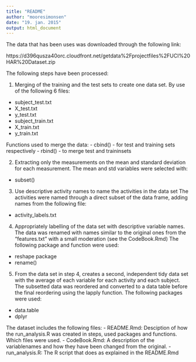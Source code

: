 ```yaml
---
title: "README"
author: "mooresimonsen"
date: "19. jan. 2015"
output: html_document
---
```

The data that has been uses was downloaded through the following link:

https://d396qusza40orc.cloudfront.net/getdata%2Fprojectfiles%2FUCI%20HAR%20Dataset.zip 

The following steps have been processed:

1. Merging of the training and the test sets to create one data set.
By use of the following 6 files:
  
  - subject_test.txt
  - X_test.txt
  - y_test.txt
  - subject_train.txt
  - X_train.txt
  - y_train.txt
  
  Functions used to merge the data:
  - cbind() - for test and training sets respectively
  - rbind() - to merge test and traininsets
  
2. Extracting only the measurements on the mean and standard deviation for each measurement. 
The mean and std variables were selected with:
  - subset()

3. Use descriptive activity names to name the activities in the data set
The activities were named through a direct subset of the data frame, adding names from the following file:
  - activity_labels.txt

4. Appropriately labelling of the data set with descriptive variable names.
The data was renamed with names similar to the original ones from the "features.txt" with a small moderation (see the CodeBook.Rmd)
The following package and function were used:
  - reshape package
  - rename()

5. From the data set in step 4, creates a second, independent tidy data set with the average of each variable for each activity and each subject.
The subsetted data was reordered and converted to a data table before the final reordering using the lapply function.
The following packages were used:
  - data.table
  - dplyr

The dataset includes the following files:
  - README.Rmd: Desciption of how the run_analysis.R was created in steps, used packages and functions. Which files were used. 
  - CodeBook.Rmd: A description of the variablenames and how they have been changed from the original.
  - run_analysis.R: The R script that does as explained in the README.Rmd
